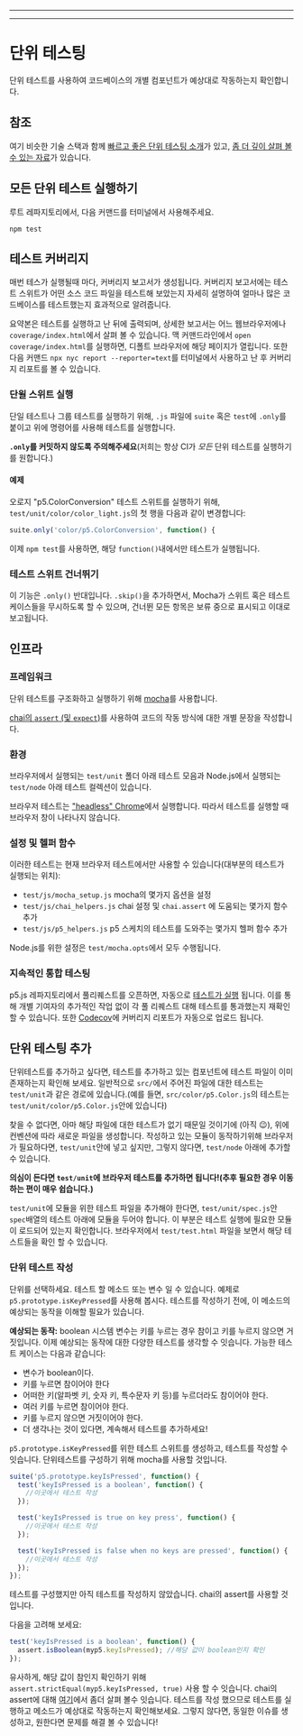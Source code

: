 
  ---
  
  ---
  # 단위 테스팅

단위 테스트를 사용하여 코드베이스의 개별 컴포넌트가 예상대로 작동하는지 확인합니다.

## 참조

여기 비슷한 기술 스택과 함께 [빠르고 좋은 단위 테스팅 소개](https://codeburst.io/javascript-unit-testing-using-mocha-and-chai-1d97d9f18e71)가 있고, [좀 더 깊이 살펴 볼수 있는 자료](https://blog.logrocket.com/a-quick-and-complete-guide-to-mocha-testing-d0e0ea09f09d)가 있습니다.

## 모든 단위 테스트 실행하기

루트 레파지토리에서, 다음 커맨드를 터미널에서 사용해주세요.

```shellsession
npm test
```

## 테스트 커버리지

매번 테스가 실행될때 마다, 커버리지 보고서가 생성됩니다. 커버리지 보고서에는 테스트 스위트가 어떤 소스 코드 파일을 테스트해 보았는지 자세히 설명하여 얼마나 많은 코드베이스를 테스트했는지 효과적으로 알려줍니다.

요약본은 테스트를 실행하고 난 뒤에 출력되며, 상세한 보고서는 어느 웹브라우저에나 `coverage/index.html`에서 살펴 볼 수 있습니다. 맥 커맨드라인에서 `open coverage/index.html`를 실행하면, 디폴트 브라우저에 해당 페이지가 열립니다. 또한 다음 커맨드 `npx nyc report --reporter=text`를 터미널에서 사용하고 난 후 커버리지 리포트를 볼 수 있습니다.

### 단윌 스위트 실행

단일 테스트나 그룹 테스트를 실행하기 위해, `.js` 파일에 `suite` 혹은 `test`에 `.only`를 붙이고 위에 명령어를 사용해 테스트를 실행합니다.

**`.only`를 커밋하지 않도록 주의해주세요**(저희는 항상 CI가 _모든_ 단위 테스트를 실행하기를 원합니다.)

#### 예제

오로지 "p5.ColorConversion" 테스트 스위트를 실행하기 위해, `test/unit/color/color_light.js`의 첫 행을 다음과 같이 변경합니다:

```js
suite.only('color/p5.ColorConversion', function() {
```

이제 `npm test`를 사용하면, 해당 `function()`내에서만 테스트가 실행됩니다.

### 테스트 스위트 건너뛰기

이 기능은 `.only()` 반대입니다. `.skip()`을 추가하면서, Mocha가 스위트 혹은 테스트 케이스들을 무시하도록 할 수 있으며, 건너뛴 모든 항목은 보류 중으로 표시되고 이대로 보고됩니다.

## 인프라

### 프레임워크

단위 테스트를 구조화하고 실행하기 위해 [mocha](https://mochajs.org)를 사용합니다.

[chai의 `assert` (및 `expect`)](https://www.chaijs.com/api/assert/)를 사용하여 코드의 작동 방식에 대한 개별 문장을 작성합니다.

### 환경

브라우저에서 실행되는 `test/unit` 폴더 아래 테스트 모음과 Node.js에서 실행되는 `test/node` 아래 테스트 컬렉션이 있습니다.

브라우저 테스트는 ["headless" Chrome](https://developers.google.com/web/updates/2017/06/headless-karma-mocha-chai)에서 실행합니다. 따라서 테스트를 실행할 때 브라우저 창이 나타나지 않습니다.

### 설정 및 헬퍼 함수

이러한 테스트는 현재 브라우저 테스트에서만 사용할 수 있습니다(대부분의 테스트가 실행되는 위치):

- `test/js/mocha_setup.js`  mocha의 몇가지 옵션을 설정
- `test/js/chai_helpers.js` chai 설정 및 `chai.assert` 에 도움되는 몇가지 함수 추가
- `test/js/p5_helpers.js` p5 스케치의 테스트를 도와주는 몇가지 헬퍼 함수 추가

Node.js를 위한 설정은 `test/mocha.opts`에서 모두 수행됩니다.

### 지속적인 통합 테스팅

p5.js 레파지토리에서 풀리퀘스트를 오픈하면, 자동으로 [테스트가 실행](ttps://github.com/processing/p5.js/actions) 됩니다. 이를 통해 개별 기여자의 추가적인 작업 없이 각 풀 리퀘스트 대해 테스트를 통과했는지 재확인할 수 있습니다. 또한 [Codecov](https://codecov.io/github/processing/p5.js)에 커버리지 리포트가 자동으로 업로드 됩니다.

## 단위 테스팅 추가

단위테스트를 추가하고 싶다면, 테스트를 추가하고 있는 컴포넌트에 테스트 파일이 이미 존재하는지 확인해 보세요. 일반적으로 `src/`에서 주어진 파일에 대한 테스트는 `test/unit`과 같은 경로에 있습니다.(예를 들면, `src/color/p5.Color.js`의 테스트는 `test/unit/color/p5.Color.js`안에 있습니다)

찾을 수 없다면, 아마 해당 파일에 대한 테스트가 없기 때문일 것이기에 (아직 😉), 위에 컨벤션에 따라 새로운 파일을 생성합니다. 작성하고 있는 모듈이 동작하기위해 브라우저가 필요하다면, `test/unit`안에 넣고 싶지만, 그렇지 않다면, `test/node` 아래에 추가할 수 있습니다.

**의심이 든다면 `test/unit`에 브라우저 테스트를 추가하면 됩니다!(추후 필요한 경우 이동하는 편이 매우 쉽습니다.)**

`test/unit`에 모듈을 위한 테스트 파일을 추가해야 한다면, `test/unit/spec.js`안 `spec`배열의 테스트 아래에 모듈을 두어야 합니다. 이 부분은 테스트 실행에 필요한 모듈이 로드되어 있는지 확인합니다. 브라우저에서 `test/test.html` 파일을 보면서 해당 테스트들을 확인 할 수 있습니다.

### 단위 테스트 작성

단위를 선택하세요. 테스트 할 메소드 또는 변수 일 수 있습니다. 예제로 `p5.prototype.isKeyPressed`를 사용해 봅시다. 테스트를 작성하기 전에, 이 메소드의 예상되는 동작을 이해할 필요가 있습니다.

**예상되는 동작:** boolean 시스템 변수는 키를 누르는 경우 참이고 키를 누르지 않으면 거짓입니다. 이제 예상되는 동작에 대한 다양한 테스트를 생각할 수 잇습니다. 가능한 테스트 케이스는 다음과 같습니다:

- 변수가 boolean이다.
- 키를 누르면 참이어야 한다
- 어떠한 키(알파벳 키, 숫자 키, 특수문자 키 등)를 누르더라도 참이어야 한다.
- 여러 키를 누르면 참이어야 한다.
- 키를 누르지 않으면 거짓이어야 한다.
- 더 생각나는 것이 있다면, 계속해서 테스트를 추가하세요!

`p5.prototype.isKeyPressed`를 위한 테스트 스위트를 생성하고, 테스트를 작성할 수 잇습니다. 단위테스트를 구성하기 위해 mocha를 사용할 것입니다.

```js
suite('p5.prototype.keyIsPressed', function() {
  test('keyIsPressed is a boolean', function() {
    //이곳에서 테스트 작성
  });

  test('keyIsPressed is true on key press', function() {
    //이곳에서 테스트 작성
  });

  test('keyIsPressed is false when no keys are pressed', function() {
    //이곳에서 테스트 작성
  });
});
```

테스트를 구성했지만 아직 테스트를 작성하지 않았습니다. chai의 assert를 사용할 것입니다.

다음을 고려해 보세요:

```js
test('keyIsPressed is a boolean', function() {
  assert.isBoolean(myp5.keyIsPressed); //해당 값이 boolean인지 확인
});
```

유사하게, 해당 값이 참인지 확인하기 위해 `assert.strictEqual(myp5.keyIsPressed, true)` 사용 할 수 잇습니다. chai의 assert에 대해 [여기](https://www.chaijs.com/api/assert/)에서 좀더 살펴 볼수 잇습니다. 테스트를 작성 했으므로 테스트를 실행하고 메소드가 예상대로 작동하는지 확인해보세요. 그렇지 않다면, 동일한 이슈를 생성하고, 원한다면 문제를 해결 볼 수 있습니다!

  